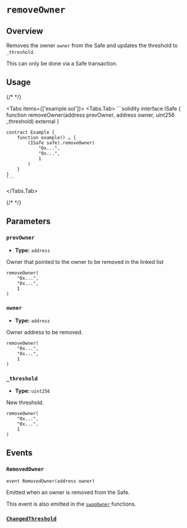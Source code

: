 
# `removeOwner`

## Overview

Removes the owner `owner` from the Safe and updates the threshold to `_threshold`.

<Callout type='warning'>This can only be done via a Safe transaction.</Callout>

## Usage

{/* <!-- vale off --> */}

<Tabs items={['example.sol']}>
  <Tabs.Tab>
    ```solidity
    interface ISafe {
        function removeOwner(address prevOwner, address owner, uint256 _threshold) external
    }

    contract Example {
        function example() … {
            (ISafe safe).removeOwner(
                "0x...",
                "0x...",
                1
            )
        }
    }
    ```

</Tabs.Tab>
</Tabs>

{/* <!-- vale on --> */}

## Parameters

### `prevOwner`

- **Type:** `address`

Owner that pointed to the owner to be removed in the linked list

```solidity focus=2
removeOwner(
    "0x...",
    "0x...",
    1
)
```

### `owner`

- **Type:** `address`

Owner address to be removed.

```solidity focus=3
removeOwner(
    "0x...",
    "0x...",
    1
)
```

### `_threshold`

- **Type:** `uint256`

New threshold.

```solidity focus=4
removeOwner(
    "0x...",
    "0x...",
    1
)
```

## Events

### `RemovedOwner`

```solidity
event RemovedOwner(address owner)

```

Emitted when an owner is removed from the Safe.

This event is also emitted in the [`swapOwner`](/reference-smart-account/owner/swapOwner.mdx) functions.

### [`ChangedThreshold`](./changeThreshold.mdx#changedthreshold)
